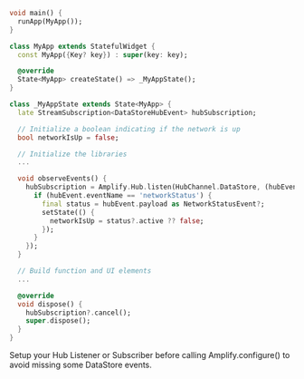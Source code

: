 ```dart
void main() {
  runApp(MyApp());
}

class MyApp extends StatefulWidget {
  const MyApp({Key? key}) : super(key: key);

  @override
  State<MyApp> createState() => _MyAppState();
}

class _MyAppState extends State<MyApp> {
  late StreamSubscription<DataStoreHubEvent> hubSubscription;

  // Initialize a boolean indicating if the network is up
  bool networkIsUp = false;

  // Initialize the libraries
  ...

  void observeEvents() {
    hubSubscription = Amplify.Hub.listen(HubChannel.DataStore, (hubEvent) {
      if (hubEvent.eventName == 'networkStatus') {
        final status = hubEvent.payload as NetworkStatusEvent?; 
        setState(() {
          networkIsUp = status?.active ?? false;
        });
      }
    });
  }

  // Build function and UI elements
  ...

  @override
  void dispose() {
    hubSubscription?.cancel();
    super.dispose();
  }
}
```

<Callout>

Setup your Hub Listener or Subscriber before calling Amplify.configure() to avoid missing some DataStore events.

</Callout>

